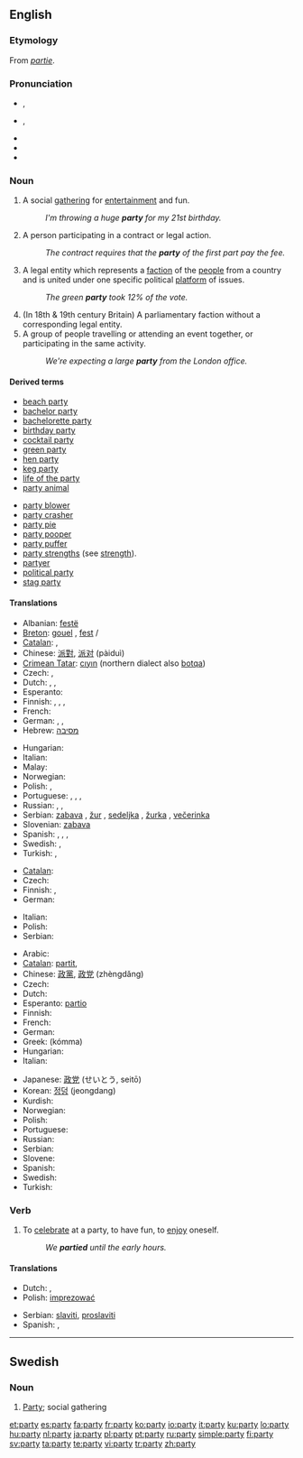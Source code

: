 {{wikipedia|dab=party (disambiguation)|party}}
==English==

{{rank|spirit|sometimes|account|453|party|sight|electronic|sea}}

===Etymology===
{{wikipedia|party|party (gathering)}}
From {{OF.}} ''[[partie]]''.

===Pronunciation===
* {{a|RP}} {{IPA|/ˈpɑː.ti/}}, {{SAMPA|/"pA:.tI/}}
* {{a|US}} {{IPA|/ˈpɑːɹ.ti/}}, {{SAMPA|/"pAr.tI/}}
* {{audio|en-us-party.ogg|Audio (US)}}
* {{rhymes|ɑː(r)ti}}
* {{hyphenation|par|ty}}

===Noun===
{{en-noun|parti|es}}

# A social [[gathering]] for [[entertainment]] and fun.
#: ''I'm throwing a huge '''party''' for my 21st birthday.''
# {{law}} A person participating in a contract or legal action.
#: ''The contract requires that the '''party''' of the first part pay the fee.''
# A legal entity which represents a [[faction]] of the [[people]] from a country and is united under one specific political [[platform]] of issues.
#: ''The green '''party''' took 12% of the vote.''
# (In 18th & 19th century Britain) A parliamentary faction without a corresponding legal entity.
# A group of people travelling or attending an event together, or participating in the same activity.
#: ''We're expecting a large '''party''' from the London office.''

====Derived terms====
{{rel-top|terms derived from party}}
* [[beach party]]
* [[bachelor party]]
* [[bachelorette party]]
* [[birthday party]]
* [[cocktail party]]
* [[green party]]
* [[hen party]]
* [[keg party]]
* [[life of the party]]
* [[party animal]]
{{rel-mid}}
* [[party blower]]
* [[party crasher]]
* [[party pie]]
* [[party pooper]]
* [[party puffer]]
* [[party strengths]] (see [[strength]]).
* [[partyer]]
* [[political party]]
* [[stag party]]
{{rel-bottom}}

====Translations====
{{trans-top|social gathering}}
* Albanian: [[festë]]
* [[Breton]]: [[gouel]] {{m}}, [[fest]] {{m}}/{{f}}
* [[Catalan]]: {{t+|ca|festa|f}}, {{t|ca|sarau|m}}
* Chinese: [[派對]], [[派对]] (pàiduì)
* [[Crimean Tatar]]: [[cıyın]] (northern dialect also [[botqa]])
* Czech: {{t-|cs|večírek|m}}, {{t-|cs|párty|f}}
* Dutch: {{t+|nl|feest|n}}, {{t+|nl|party|f|m}}, {{t|nl|viering|f}}
* Esperanto: {{t-|eo|festo|xs=Esperanto}}
* Finnish: {{t+|fi|juhla}}, {{t-|fi|juhlat|p}}, {{t-|fi|bailut|p}}, {{t-|fi|bileet|p}}
* French: {{t+|fr|fête|f}}
* German: {{t+|de|Party|f}}, {{t+|de|Fest|n}}, {{t+|de|Feier|f}}
* Hebrew: [[מסיבה]]
{{trans-mid}}
* Hungarian: {{t-|hu|összejövetel}}
* Italian: {{t+|it|festa|f}}
* Malay: {{t-|ms|pesta|xs=Malay}}
* Norwegian: {{t-|no|fest|m}}
* Polish: {{t|pl|impreza|f}}, {{t|pl|przyjęcie|n}}
* Portuguese: {{t+|pt|festa|f}}, {{t|pt|reveillon}}, {{t|pt|balada}}, {{t+|pt|night}}
* Russian: {{t|ru|тусовка|f|sc=Cyrl}}, {{t|ru|вечеринка|f|sc=Cyrl}}, {{t|ru|пати|f|sc=Cyrl}}
* Serbian: [[zabava]] {{f}}, [[žur]] {{m}}, [[sedeljka]] {{f}}, [[žurka]] {{f}}, [[večerinka]] {{f}}
* Slovenian: [[zabava]]
* Spanish: {{t+|es|fiesta|f}}, {{t-|es|reventón|m}}, {{t-|es|pachanga|f}}, {{t+|es|carrete|m}}
* Swedish: {{t+|sv|fest}}, {{t+|sv|party|n}}
* Turkish: {{t+|tr|eğlenceli toplantı}}, {{t-|tr|şölen}}
{{trans-bottom}}

{{trans-top|law: person}}
* [[Catalan]]: {{t+|ca|part|f}}
* Czech: {{t+|cs|strana|f}}
* Finnish: {{t-|fi|osapuoli}}, {{t+|fi|asianosainen}}
* German: {{t+|de|Partei|f}}
{{trans-mid}}
* Italian: {{t+|it|parte|f}}
* Polish: {{t+|pl|strona|f}}
* Serbian: {{t-|sr|stranka}}
{{trans-bottom}}

{{trans-top|political group}}
* Arabic: {{Arab|[[حزب]]}} {{IPAchar|(ħezb)}} {{m}}
* [[Catalan]]: [[partit]], {{m}}
* Chinese: [[政黨]], [[政党]] (zhèngdǎng)
* Czech: {{t+|cs|strana|f}}
* Dutch: {{t+|nl|partij|f}}
* Esperanto: [[partio]]
* Finnish: {{t+|fi|puolue}}
* French: {{t+|fr|parti|m}}
* German: {{t+|de|Partei|f}}
* Greek: {{t+|el|κόμμα|n|sc=Grek}} (kómma)
* Hungarian: {{t+|hu|párt}}
* Italian: {{t+|it|partito|n}}
{{trans-mid}}
* Japanese: [[政党]] (せいとう, seitō)
* Korean: [[정덩]] (jeongdang)
* Kurdish: {{t+|ku|پارتی|sc=KUchar}}
* Norwegian: {{t+|no|parti|n}}
* Polish: {{t+|pl|partia|f}}
* Portuguese: {{t+|pt|partido|m}}
* Russian: {{t+|ru|партия|f|tr=pártija|sc=Cyrl}}
* Serbian: {{t-|sr|stranka|f}}
* Slovene: {{t+|sl|stranka|f}}
* Spanish: {{t-|es|partido|m}}
* Swedish: {{t+|sv|parti|n}}
* Turkish: {{t+|tr|parti}}
{{trans-bottom}}

<!--Uncomment when adding first translation
{{trans-top|a parliamentary faction}}
{{trans-mid}}
{{trans-bottom}}
-->

===Verb===
{{en-verb|parties|partying|partied}}

# {{intransitive}} To [[celebrate]] at a party, to have fun, to [[enjoy]] oneself.
#: ''We '''partied''' until the early hours.''

====Translations====
{{trans-top|to celebrate at a party}}
* Dutch: {{t-|nl|feesten}}, {{t+|nl|vieren}}
* Polish: [[imprezować]]
{{trans-mid}}
* Serbian: [[slaviti]], [[proslaviti]]
* Spanish: {{t-|es|divertirse}}, {{t-|es|fiestar}}
{{trans-bottom}}

----

==Swedish==

===Noun===
{{sv-noun-reg-n}}

# [[#English|Party]]; social gathering

[[et:party]]
[[es:party]]
[[fa:party]]
[[fr:party]]
[[ko:party]]
[[io:party]]
[[it:party]]
[[ku:party]]
[[lo:party]]
[[hu:party]]
[[nl:party]]
[[ja:party]]
[[pl:party]]
[[pt:party]]
[[ru:party]]
[[simple:party]]
[[fi:party]]
[[sv:party]]
[[ta:party]]
[[te:party]]
[[vi:party]]
[[tr:party]]
[[zh:party]]